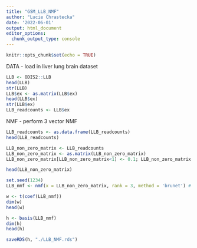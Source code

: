 ```yaml
---
title: "GSM_LLB_NMF"
author: "Lucie Chrastecka"
date: '2022-06-01'
output: html_document
editor_options: 
  chunk_output_type: console
---
```


```r
knitr::opts_chunk$set(echo = TRUE)
```

DATA - load in liver lung brain dataset
```r
LLB <- ODIS2::LLB
head(LLB)
str(LLB)
LLB$ex <- as.matrix(LLB$ex)
head(LLB$ex)
str(LLB$ex)
LLB_readcounts <- LLB$ex
```


NMF - perform 3 vector NMF 
```r
LLB_readcounts <- as.data.frame(LLB_readcounts)
head(LLB_readcounts)

LLB_non_zero_matrix <- LLB_readcounts
LLB_non_zero_matrix <- as.matrix(LLB_non_zero_matrix)
LLB_non_zero_matrix[LLB_non_zero_matrix<1] <- 0.1; LLB_non_zero_matrix

head(LLB_non_zero_matrix)

set.seed(1234)
LLB_nmf <- nmf(x = LLB_non_zero_matrix, rank = 3, method = 'brunet') # if not transposed, runs immediately, then just take non-transposed h matrix

w <- t(coef(LLB_nmf))
dim(w)
head(w)

h <- basis(LLB_nmf)
dim(h)
head(h)

saveRDS(h, "./LLB_NMF.rds")
```
